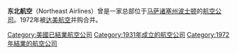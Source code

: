 {{Otheruses|other=其他條目說明|东北航空 (消歧义)}}
{{unreferenced|time=2016-09-07T20:29:02+00:00}}
{{Infobox airline
| airline=东北航空<br />Northeast Airlines
| image=Douglas DC-9-31 N981NE NE MIA 07.02.71 edited-2.jpg
| caption=<!-- Caption for the image -->
| IATA=NE
| ICAO= NE
| callsign=Northeast 
| founded= 1931年7月20日 (作为[[Boston-Maine_Airways|Boston-Maine Airways]])
| commenced=1940年11月19日 (作为'''东北航空''')
| ceased= 1972年8月1日 (与[[达美航空|达美航空]]合并)
| bases= <!-- {{plainlist|*[[Airport_Name1|Airport Name1]] }} -->
| fleet_size= 
| destinations=
| parent= 
| headquarters={{USA}} [[马萨诸塞州|马萨诸塞州]][[波士顿|波士顿]]
| key_people= <!-- {{plainlist|
*FirstName1 LastName1 <small>(JobTitle1)</small> }} -->
| num_employees= <!-- NNN -->
| website=<!-- {{URL|example.com}} -->
}}

'''东北航空'''（Northeast Airlines）曾是一家总部位于[[马萨诸塞州|马萨诸塞州]][[波士顿|波士顿]]的[[航空公司|航空公司]]。1972年被[[达美航空|达美航空]]并购合并。

[[Category:美國已結業航空公司|Category:美國已結業航空公司]]
[[Category:1931年成立的航空公司|Category:1931年成立的航空公司]]
[[Category:1972年結業的航空公司|Category:1972年結業的航空公司]]